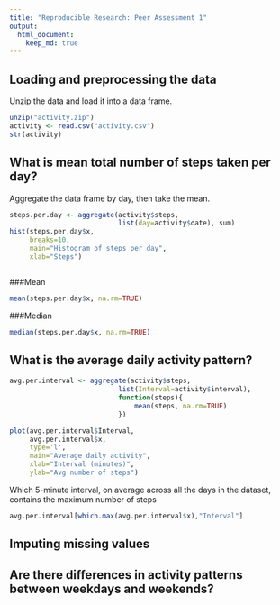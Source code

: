 ```yaml
---
title: "Reproducible Research: Peer Assessment 1"
output: 
  html_document:
    keep_md: true
---
```



## Loading and preprocessing the data
Unzip the data and load it into a data frame.
```r
unzip("activity.zip")
activity <- read.csv("activity.csv")
str(activity)

```



## What is mean total number of steps taken per day?
Aggregate the data frame by day, then take the mean.
```r
steps.per.day <- aggregate(activity$steps, 
                           list(day=activity$date), sum)
hist(steps.per.day$x, 
     breaks=10, 
     main="Histogram of steps per day",
     xlab="Steps")
```
```r
```
###Mean
```r
mean(steps.per.day$x, na.rm=TRUE)
```
###Median
```r
median(steps.per.day$x, na.rm=TRUE)

```

## What is the average daily activity pattern?

```r
avg.per.interval <- aggregate(activity$steps, 
                           list(Interval=activity$interval), 
                           function(steps){
                               mean(steps, na.rm=TRUE)
                           })

plot(avg.per.interval$Interval,
     avg.per.interval$x,
     type='l',
     main="Average daily activity",
     xlab="Interval (minutes)",
     ylab="Avg number of steps")


```

Which 5-minute interval, on average across all the days in the dataset, contains the maximum number of steps

```r
avg.per.interval[which.max(avg.per.interval$x),"Interval"]
```

## Imputing missing values
## Are there differences in activity patterns between weekdays and weekends?
